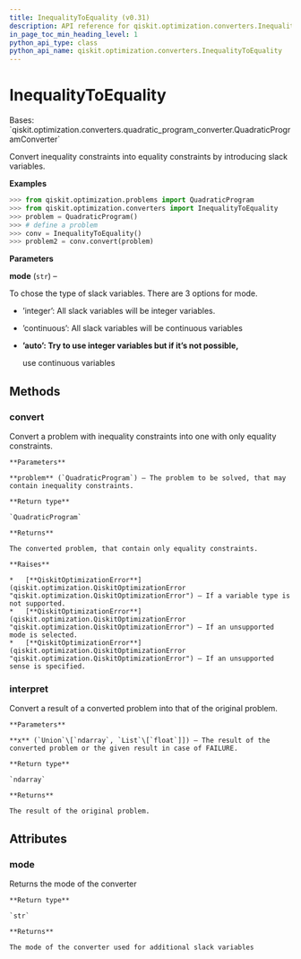 ```yaml
---
title: InequalityToEquality (v0.31)
description: API reference for qiskit.optimization.converters.InequalityToEquality in qiskit v0.31
in_page_toc_min_heading_level: 1
python_api_type: class
python_api_name: qiskit.optimization.converters.InequalityToEquality
---
```


# InequalityToEquality

<Class id="qiskit.optimization.converters.InequalityToEquality" isDedicatedPage={true} github="https://github.com/qiskit-community/qiskit-aqua/tree/stable/0.9/qiskit/optimization/converters/inequality_to_equality.py" signature="InequalityToEquality(mode='auto')" modifiers="class">
  Bases: `qiskit.optimization.converters.quadratic_program_converter.QuadraticProgramConverter`

  Convert inequality constraints into equality constraints by introducing slack variables.

  **Examples**

  ```python
  >>> from qiskit.optimization.problems import QuadraticProgram
  >>> from qiskit.optimization.converters import InequalityToEquality
  >>> problem = QuadraticProgram()
  >>> # define a problem
  >>> conv = InequalityToEquality()
  >>> problem2 = conv.convert(problem)
  ```

  **Parameters**

  **mode** (`str`) –

  To chose the type of slack variables. There are 3 options for mode.

  *   ’integer’: All slack variables will be integer variables.

  *   ’continuous’: All slack variables will be continuous variables

  *   **’auto’: Try to use integer variables but if it’s not possible,**

      use continuous variables

  ## Methods

  <span id="qiskit-optimization-converters-inequalitytoequality-convert" />

  ### convert

  <Function id="qiskit.optimization.converters.InequalityToEquality.convert" signature="InequalityToEquality.convert(problem)">
    Convert a problem with inequality constraints into one with only equality constraints.

    **Parameters**

    **problem** (`QuadraticProgram`) – The problem to be solved, that may contain inequality constraints.

    **Return type**

    `QuadraticProgram`

    **Returns**

    The converted problem, that contain only equality constraints.

    **Raises**

    *   [**QiskitOptimizationError**](qiskit.optimization.QiskitOptimizationError "qiskit.optimization.QiskitOptimizationError") – If a variable type is not supported.
    *   [**QiskitOptimizationError**](qiskit.optimization.QiskitOptimizationError "qiskit.optimization.QiskitOptimizationError") – If an unsupported mode is selected.
    *   [**QiskitOptimizationError**](qiskit.optimization.QiskitOptimizationError "qiskit.optimization.QiskitOptimizationError") – If an unsupported sense is specified.
  </Function>

  <span id="qiskit-optimization-converters-inequalitytoequality-interpret" />

  ### interpret

  <Function id="qiskit.optimization.converters.InequalityToEquality.interpret" signature="InequalityToEquality.interpret(x)">
    Convert a result of a converted problem into that of the original problem.

    **Parameters**

    **x** (`Union`\[`ndarray`, `List`\[`float`]]) – The result of the converted problem or the given result in case of FAILURE.

    **Return type**

    `ndarray`

    **Returns**

    The result of the original problem.
  </Function>

  ## Attributes

  ### mode

  <Attribute id="qiskit.optimization.converters.InequalityToEquality.mode">
    Returns the mode of the converter

    **Return type**

    `str`

    **Returns**

    The mode of the converter used for additional slack variables
  </Attribute>
</Class>

